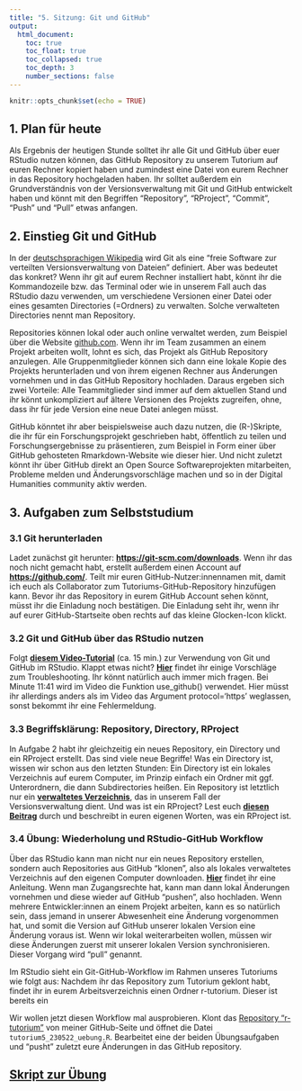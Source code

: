 ```yaml
---
title: "5. Sitzung: Git und GitHub"
output: 
  html_document:
    toc: true
    toc_float: true
    toc_collapsed: true
    toc_depth: 3
    number_sections: false
---
```


```r
knitr::opts_chunk$set(echo = TRUE)
```

 
## 1. Plan für heute

Als Ergebnis der heutigen Stunde solltet ihr alle Git und GitHub über euer RStudio nutzen können, das GitHub Repository zu unserem Tutorium auf euren Rechner kopiert haben und zumindest eine Datei von eurem Rechner in das Repository hochgeladen haben. Ihr solltet außerdem ein Grundverständnis von der Versionsverwaltung mit Git und GitHub entwickelt haben und könnt mit den Begriffen "Repository", "RProject", "Commit", "Push" und "Pull" etwas anfangen.

## 2. Einstieg Git und GitHub 

In der [deutschsprachigen Wikipedia](https://de.wikipedia.org/wiki/Git) wird Git als eine "freie Software zur verteilten Versionsverwaltung von Dateien" definiert. Aber was bedeutet das konkret? Wenn ihr git auf eurem Rechner installiert habt, könnt ihr die Kommandozeile bzw. das Terminal oder wie in unserem Fall auch das RStudio dazu verwenden, um verschiedene Versionen einer Datei oder eines gesamten Directories (=Ordners) zu verwalten. Solche verwalteten Directories nennt man Repository. 

Repositories können lokal oder auch online verwaltet werden, zum Beispiel über die Website [github.com](https://github.com). Wenn ihr im Team zusammen an einem Projekt arbeiten wollt, lohnt es sich, das Projekt als GitHub Repository anzulegen. Alle Gruppenmitglieder können sich dann eine lokale Kopie des Projekts herunterladen und von ihrem eigenen Rechner aus Änderungen vornehmen und in das GitHub Repository hochladen. Daraus ergeben sich zwei Vorteile: Alle Teammitglieder sind immer auf dem aktuellen Stand und ihr könnt unkompliziert auf ältere Versionen des Projekts zugreifen, ohne, dass ihr für jede Version eine neue Datei anlegen müsst. 

GitHub könntet ihr aber beispielsweise auch dazu nutzen, die (R-)Skripte, die ihr für ein Forschungsprojekt geschrieben habt, öffentlich zu teilen und Forschungsergebnisse zu präsentieren, zum Beispiel in Form einer über GitHub gehosteten Rmarkdown-Website wie dieser hier. Und nicht zuletzt könnt ihr über GitHub direkt an Open Source Softwareprojekten mitarbeiten, Probleme melden und Änderungsvorschläge machen und so in der Digital Humanities community aktiv werden. 

## 3. Aufgaben zum Selbststudium

### 3.1 Git herunterladen

Ladet zunächst git herunter: [**https://git-scm.com/downloads**](https://git-scm.com/downloads). Wenn ihr das noch nicht gemacht habt, erstellt außerdem einen Account auf [**https://github.com/**](https://github.com/). Teilt mir euren GitHub-Nutzer:innennamen mit, damit ich euch als Collaborator zum Tutoriums-GitHub-Repository hinzufügen kann. Bevor ihr das Repository in eurem GitHub Account sehen könnt, müsst ihr die Einladung noch bestätigen. Die Einladung seht ihr, wenn ihr auf eurer GitHub-Startseite oben rechts auf das kleine Glocken-Icon klickt. 

### 3.2 Git und GitHub über das RStudio nutzen

Folgt [**diesem Video-Tutorial**](https://www.youtube.com/watch?v=kL6L2MNqPHg) (ca. 15 min.) zur Verwendung von Git und GitHub im RStudio. Klappt etwas nicht? [**Hier**](https://cfss.uchicago.edu/setup/git-with-rstudio/) findet ihr einige Vorschläge zum Troubleshooting. Ihr könnt natürlich auch immer mich fragen. 
Bei Minute 11:41 wird im Video die Funktion use_github() verwendet. Hier müsst ihr allerdings anders als im Video das Argument protocol='https' weglassen, sonst bekommt ihr eine Fehlermeldung.

### 3.3 Begriffsklärung: Repository, Directory, RProject

In Aufgabe 2 habt ihr gleichzeitig ein neues Repository, ein Directory und ein RProject erstellt. Das sind viele neue Begriffe! Was ein Directory ist, wissen wir schon aus den letzten Stunden: Ein Directory ist ein lokales Verzeichnis auf eurem Computer, im Prinzip einfach ein Ordner mit ggf. Unterordnern, die dann Subdirectories heißen. Ein Repository ist letztlich nur ein [**verwaltetes Verzeichnis**](https://de.wikipedia.org/wiki/Repository), das in unserem Fall der Versionsverwaltung dient. Und was ist ein RProject? Lest euch [**diesen Beitrag**](https://www.r-bloggers.com/2020/01/rstudio-projects-and-working-directories-a-beginners-guide/) durch und beschreibt in euren eigenen Worten, was ein RProject ist. 

### 3.4 Übung: Wiederholung und RStudio-GitHub Workflow

Über das RStudio kann man nicht nur ein neues Repository erstellen, sondern auch Repositories aus GitHub "klonen", also als lokales verwaltetes Verzeichnis auf den eigenen Computer downloaden. [**Hier**](https://resources.github.com/github-and-rstudio/) findet ihr eine Anleitung.  Wenn man Zugangsrechte hat, kann man dann lokal Änderungen vornehmen und diese wieder auf GitHub "pushen", also hochladen. Wenn mehrere Entwickler:innen an einem Projekt arbeiten, kann es so natürlich sein, dass jemand in unserer Abwesenheit eine Änderung vorgenommen hat, und somit die Version auf GitHub unserer lokalen Version eine Änderung voraus ist. Wenn wir lokal weiterarbeiten wollen, müssen wir diese Änderungen zuerst mit unserer lokalen Version synchronisieren. Dieser Vorgang wird "pull" genannt. 

Im RStudio sieht ein Git-GitHub-Workflow im Rahmen unseres Tutoriums wie folgt aus: 
Nachdem ihr das Repository zum Tutorium geklont habt, findet ihr in eurem Arbeitsverzeichnis einen Ordner r-tutorium. Dieser ist bereits ein 


Wir wollen jetzt diesen Workflow mal ausprobieren. Klont das [Repository "r-tutorium"](https://github.com/lipogg/r-tutorium) von meiner GitHub-Seite und öffnet die Datei ``tutorium5_230522_uebung.R``. Bearbeitet eine der beiden Übungsaufgaben und "pusht" zuletzt eure Änderungen in das GitHub repository. 

## [Skript zur Übung](https://github.com/lipogg/r-tutorium/blob/c3b53ce1ae61459c7079f8b96cda70425c1aebe6/05_github-uebung/skripte/tutorium5_230522_uebung.R)
